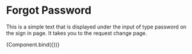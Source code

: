 
<Meta title="Elements/Forgot Password" component={ForgotPassword} />

# Forgot Password

This is a simple text that is displayed under the input of type password on the sign in page. It takes you to the request change page.


<Canvas>
  <Story
    name="Forgot Password"
    args={{
      text: "Forgot password",
    }}
  >
    {Component.bind({})}
  </Story>
</Canvas>
